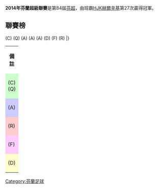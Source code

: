 '''2014年芬蘭超級聯賽'''是第84屆[[芬超|芬超]]，由班霸[[HJK赫爾辛基|HJK赫爾辛基]]第27次贏得冠軍。

==聯賽榜==
{{Fb cl header}}
{{Fb cl team |p=1 |t=HJK|w=21|d=9|l=2|gf=65|ga=22|bc=#ccFFCC}} (C) (Q)
{{Fb cl team  |bc=#ccccff |p=2  |w=16 |d=11 |l=6  |gf=40 |ga=26 |t=SJK}} (A)
{{Fb cl team  |bc=#ccccff |p=3  |w=15 |d=13 |l=5  |gf=45 |ga=23 |t=Lahti}} (A)
{{Fb cl team  |bc=#ccccff |p=4  |w=13 |d=9  |l=11 |gf=39 |ga=34 |t=VPS}} (A)
{{Fb cl team  |bc=#ffffff |p=5  |w=14 |d=6  |l=13 |gf=49 |ga=55 |t=IFK Mariehamn}}
{{Fb cl team  |bc=#ffffff |p=6  |w=12 |d=8  |l=13 |gf=47 |ga=47 |t=Jaro}}
{{Fb cl team  |bc=#ffffff |p=7  |w=11 |d=11 |l=11 |gf=44 |ga=44 |t=KuPS}}
{{Fb cl team  |bc=#ffffcc |p=8  |w=10 |d=9  |l=14 |gf=41 |ga=54 |t=MYPA}} (D)
{{Fb cl team  |bc=#ffffff |p=9  |w=11 |d=5  |l=17 |gf=37 |ga=41 |t=RoPS}}
{{Fb cl team  |bc=#ffffff |p=10 |w=8  |d=12 |l=13 |gf=42 |ga=47 |t=Inter Turku}}
{{Fb cl team  |bc=#ffccff |p=11 |w=6  |d=13 |l=14 |gf=38 |ga=57 |t=Honka}} (F)
{{Fb cl team  |bc=#ffcccc |p=12 |w=6  |d=6  |l=21 |gf=29 |ga=60 |t=TPS}} (R)
|}

{| class="wikitable"
|-
| colspan="2" style="text-align: center;" class="hintergrundfarbe5" | '''備註'''
|-
! style="width: 20px; background-color: #ccffcc;" | (C) (Q)
| style="background-color: #ffffff; text-align: left;" | 聯賽冠軍，晉級至2015/16球季歐聯外圍賽第二圈
|-
! style="width: 20px; background-color: #ccccff;" | (A)
| style="background-color: #ffffff; text-align: left;" | 晉級至2015/16球季歐霸外圍賽
|-
! style="width: 20px; background-color: #ffcccc;" | (R)
| style="background-color: #ffffff; text-align: left;" | 降班至2015芬甲
|-
! style="width: 20px; background-color: #ffccff;" | (F)
| style="background-color: #ffffff; text-align: left;" | 解散一隊，以預備組在芬乙作賽
|-
! style="width: 20px; background-color: #ffffcc;" | (D)
| style="background-color: #ffffff; text-align: left;" | 解散
|}

[[Category:芬蘭足球|Category:芬蘭足球]]
